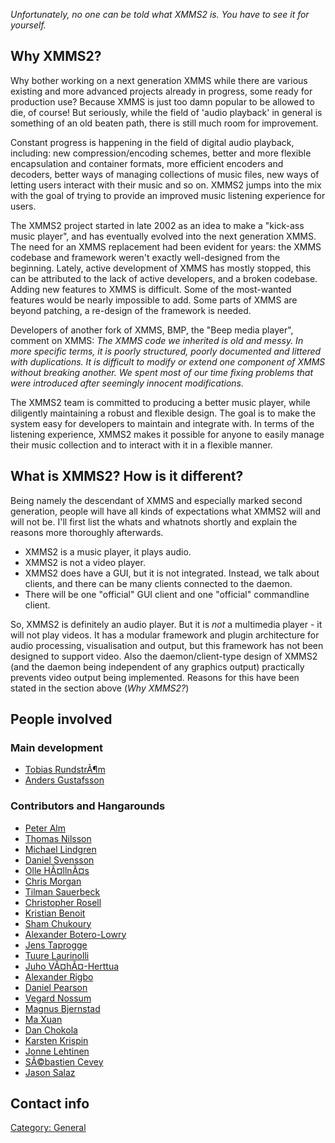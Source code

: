 {{Navbar}}

''Unfortunately, no one can be told what XMMS2 is. You have to see it for yourself.''

== Why XMMS2? ==

Why bother working on a next generation XMMS while there are various existing and more advanced projects already in progress, some ready for production use? Because XMMS is just too damn popular to be allowed to die, of course! But seriously, while the field of 'audio playback' in general is something of an old beaten path, there is still much room for improvement.

Constant progress is happening in the field of digital audio playback, including: new compression/encoding schemes, better and more flexible encapsulation and container formats, more efficient encoders and decoders, better ways of managing collections of music files, new ways of letting users interact with their music and so on. XMMS2 jumps into the mix with the goal of trying to provide an improved music listening experience for users. 

The XMMS2 project started in late 2002 as an idea to make a "kick-ass music player", and has eventually evolved into the next generation XMMS. The need for an XMMS replacement had been evident for years: the XMMS codebase and framework weren't exactly well-designed from the beginning. Lately, active development of XMMS has mostly stopped, this can be attributed to the lack of active developers, and a broken codebase. Adding new features to XMMS is difficult. Some of the most-wanted features would be nearly impossible to add. Some parts of XMMS are beyond patching, a re-design of the framework is needed.

Developers of another fork of XMMS, BMP, the "Beep media player", comment on XMMS:
''The XMMS code we inherited is old and messy. In more specific terms, it is poorly structured, poorly documented and littered with duplications. It is difficult to modify or extend one component of XMMS without breaking another. We spent most of our time fixing problems that were introduced after seemingly innocent modifications.''

The XMMS2 team is committed to producing a better music player, while diligently maintaining a robust and flexible design. The goal is to make the system easy for developers to maintain and integrate with. In terms of the listening experience, XMMS2 makes it possible for anyone to easily manage their music collection and to interact with it in a flexible manner.

== What is XMMS2? How is it different? ==

Being namely the descendant of XMMS and especially marked second generation, people will have all kinds of expectations what XMMS2 will and will not be. I'll first list the whats and whatnots shortly and explain the reasons more thoroughly afterwards.

* XMMS2 is a music player, it plays audio.
* XMMS2 is not a video player.
* XMMS2 does have a GUI, but it is not integrated. Instead, we talk about clients, and there can be many clients connected to the daemon.
* There will be one "official" GUI client and one "official" commandline client.

So, XMMS2 is definitely an audio player. But it is ''not'' a multimedia player - it will not play videos. It has a modular framework and plugin architecture for audio processing, visualisation and output, but this framework has not been designed to support video. Also the daemon/client-type design of XMMS2 (and the daemon being independent of any graphics output) practically prevents video output being implemented. Reasons for this have been stated in the section above (''Why XMMS2?'')

== People involved ==

=== Main development ===
* [[Tobias RundstrÃ¶m]]
* [[User:Anders Gustafsson|Anders Gustafsson]]

=== Contributors and Hangarounds ===
* [[Peter Alm]]
* [[Thomas Nilsson]]
* [[Michael Lindgren]]
* [[Daniel Svensson]]
* [[Olle HÃ¤llnÃ¤s]]
* [[Chris Morgan]]
* [[Tilman Sauerbeck]]
* [[Christopher Rosell]]
* [[Kristian Benoit]]
* [[Sham Chukoury]]
* [[Alexander Botero-Lowry]]
* [[Jens Taprogge]]
* [[Tuure Laurinolli]]
* [[Juho VÃ¤hÃ¤-Herttua]]
* [[Alexander Rigbo]]
* [[Daniel Pearson]]
* [[Vegard Nossum]]
* [[Magnus Bjernstad]]
* [[Ma Xuan]]
* [[Dan Chokola]]
* [[Karsten Krispin]]
* [[Jonne Lehtinen]]
* [[SÃ©bastien Cevey]]
* [[User:VxJasonxV | Jason Salaz]]

== Contact info ==
{{Contact-info}}

[[Category: General]]